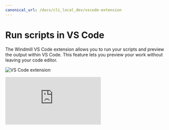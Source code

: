 ```yaml
---
canonical_url: /docs/cli_local_dev/vscode-extension
---
```



# Run scripts in VS Code

The Windmill VS Code extension allows you to run your scripts and preview the output within VS Code. This feature lets you preview your work without leaving your code editor.

![VS Code extension](../../blog/2023-11-20-vscode/vscode_extension.png 'VS Code extension')

<iframe
	style={{ aspectRatio: '16/9' }}
	src="https://www.youtube.com/embed/aSOF6AzyDr8"
	title="YouTube video player"
	frameBorder="0"
	allow="accelerometer; autoplay; clipboard-write; encrypted-media; gyroscope; picture-in-picture; web-share"
	allowFullScreen
	className="border-2 rounded-lg object-cover w-full dark:border-gray-800"
></iframe>

<br />

<div className="grid grid-cols-2 gap-6 mb-4">
	<DocCard
		title="VS Code extension"
		description="Build scripts and flows in the comfort of your VS Code editor, while leveraging Windmill UIs for test & flows edition."
		href="/docs/cli_local_dev/vscode-extension"
	/>
</div>
